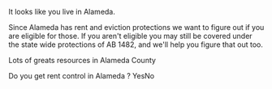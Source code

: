 
It looks like you live in Alameda.

Since Alameda has rent and eviction protections we want to figure out if you are eligible for those.
If you aren't eligible you may still be covered under the state wide protections of AB 1482, and we'll help you figure that out too.

Lots of greats resources in Alameda County

Do you get rent control in Alameda ?
<PrimaryButton to="/tom/county/alamed/congrats">Yes</PrimaryButton><PrimaryButton to="/tom/state">No</PrimaryButton>